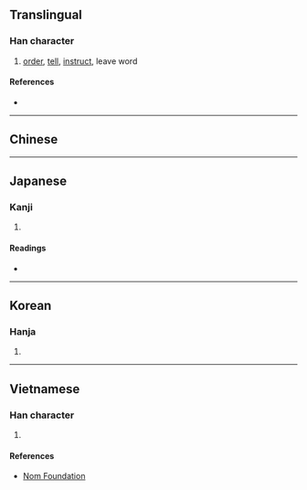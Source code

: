 {{character info/new}}
{{also|囑}}
==Translingual==

===Han character===
{{Han char|rn=30|rad=口|as=12|sn=15|four=|canj=RSHB|ids=⿰口属}}

# [[order]], [[tell]], [[instruct]], leave word

====References====
* {{Han ref|kx=0207.030|dkj=04249|dj=0430.030|hdz=10687.100|uh=5631|ud=22065}}

----

==Chinese==
{{zh-see|囑}}

----

==Japanese==

===Kanji===
{{ja-kanji|grade=c|rs=口12|kyu=囑}}

# {{defn|lang=ja|sort=口12}}

====Readings====
* {{ja-readings|on=[[しょく]] (shoku)|kun=[[たのむ]] (tanomu)}}

----

==Korean==

===Hanja===
{{ko-hanja|hangeul=촉|rv=chok|mr=ch'ok}}

# {{defn|lang=ko|sort=口12}}

----

==Vietnamese==

===Han character===
{{vi-hantu|[[chúc]]|rs=口12}}

# {{defn|lang=vi|sort=口12}}

====References====
* [http://nomfoundation.org/common/nom_details.php?codepoint=5631 Nom Foundation]